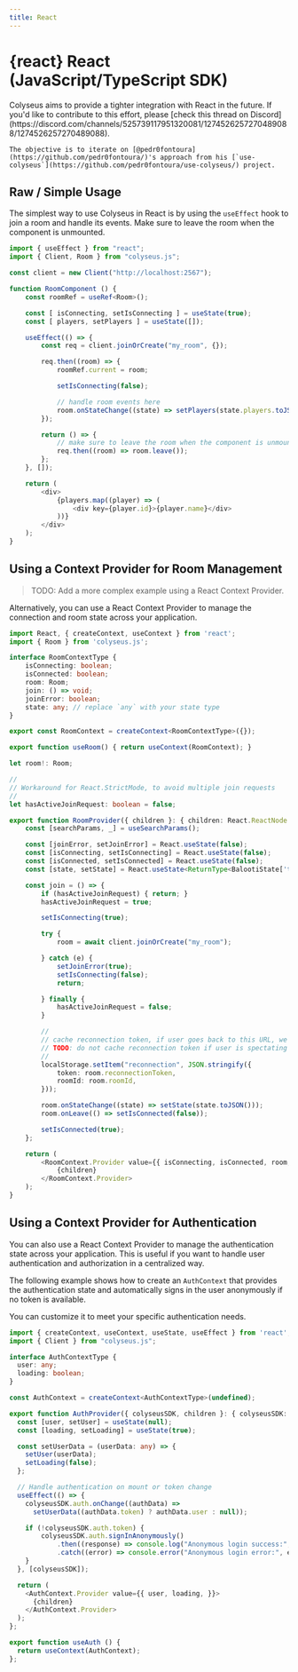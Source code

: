 ```yaml
---
title: React
---
```


# {react} React (JavaScript/TypeScript SDK)

<Callout type="warning">
    Colyseus aims to provide a tighter integration with React in the future. If you'd like to contribute to this effort, please [check this thread on Discord](https://discord.com/channels/525739117951320081/1274526257270489088/1274526257270489088).

    The objective is to iterate on [@pedr0fontoura](https://github.com/pedr0fontoura/)'s approach from his [`use-colyseus`](https://github.com/pedr0fontoura/use-colyseus/) project.
</Callout>

## Raw / Simple Usage

The simplest way to use Colyseus in React is by using the `useEffect` hook to join a room and handle its events. Make sure to leave the room when the component is unmounted.

```typescript filename="RoomComponent.tsx"
import { useEffect } from "react";
import { Client, Room } from "colyseus.js";

const client = new Client("http://localhost:2567");

function RoomComponent () {
	const roomRef = useRef<Room>();

    const [ isConnecting, setIsConnecting ] = useState(true);
    const [ players, setPlayers ] = useState([]);

	useEffect(() => {
		const req = client.joinOrCreate("my_room", {});

		req.then((room) => {
			roomRef.current = room;

			setIsConnecting(false);

            // handle room events here
			room.onStateChange((state) => setPlayers(state.players.toJSON()));
		});

		return () => {
            // make sure to leave the room when the component is unmounted
			req.then((room) => room.leave());
		};
	}, []);

    return (
        <div>
            {players.map((player) => (
                <div key={player.id}>{player.name}</div>
            ))}
        </div>
    );
}
```

## Using a Context Provider for Room Management

> TODO: Add a more complex example using a React Context Provider.

Alternatively, you can use a React Context Provider to manage the connection and room state across your application.

```typescript filename="RoomContext.tsx"
import React, { createContext, useContext } from 'react';
import { Room } from 'colyseus.js';

interface RoomContextType {
    isConnecting: boolean;
    isConnected: boolean;
    room: Room;
    join: () => void;
    joinError: boolean;
    state: any; // replace `any` with your state type
}

export const RoomContext = createContext<RoomContextType>({});

export function useRoom() { return useContext(RoomContext); }

let room!: Room;

//
// Workaround for React.StrictMode, to avoid multiple join requests
//
let hasActiveJoinRequest: boolean = false;

export function RoomProvider({ children }: { children: React.ReactNode }) {
    const [searchParams, _] = useSearchParams();

    const [joinError, setJoinError] = React.useState(false);
    const [isConnecting, setIsConnecting] = React.useState(false);
    const [isConnected, setIsConnected] = React.useState(false);
    const [state, setState] = React.useState<ReturnType<BalootiState['toJSON']>>(undefined)

    const join = () => {
        if (hasActiveJoinRequest) { return; }
        hasActiveJoinRequest = true;

        setIsConnecting(true);

        try {
            room = await client.joinOrCreate("my_room");

        } catch (e) {
            setJoinError(true);
            setIsConnecting(false);
            return;

        } finally {
            hasActiveJoinRequest = false;
        }

        //
        // cache reconnection token, if user goes back to this URL, we can try re-connect to the room.
        // TODO: do not cache reconnection token if user is spectating
        //
        localStorage.setItem("reconnection", JSON.stringify({
            token: room.reconnectionToken,
            roomId: room.roomId,
        }));

        room.onStateChange((state) => setState(state.toJSON()));
        room.onLeave(() => setIsConnected(false));

        setIsConnected(true);
    };

    return (
        <RoomContext.Provider value={{ isConnecting, isConnected, room, join, joinError, state }}>
            {children}
        </RoomContext.Provider>
    );
}
```

## Using a Context Provider for Authentication

You can also use a React Context Provider to manage the authentication state across your application. This is useful if you want to handle user authentication and authorization in a centralized way.

The following example shows how to create an `AuthContext` that provides the authentication state and automatically signs in the user anonymously if no token is available.

You can customize it to meet your specific authentication needs.

```typescript filename="AuthContext.tsx"
import { createContext, useContext, useState, useEffect } from 'react';
import { Client } from "colyseus.js";

interface AuthContextType {
  user: any;
  loading: boolean;
}

const AuthContext = createContext<AuthContextType>(undefined);

export function AuthProvider({ colyseusSDK, children }: { colyseusSDK: Client, children: React.ReactNode }) {
  const [user, setUser] = useState(null);
  const [loading, setLoading] = useState(true);

  const setUserData = (userData: any) => {
    setUser(userData);
    setLoading(false);
  };

  // Handle authentication on mount or token change
  useEffect(() => {
    colyseusSDK.auth.onChange((authData) =>
      setUserData((authData.token) ? authData.user : null));

    if (!colyseusSDK.auth.token) {
        colyseusSDK.auth.signInAnonymously()
            .then((response) => console.log("Anonymous login success:", response))
            .catch((error) => console.error("Anonymous login error:", error));
    }
  }, [colyseusSDK]);

  return (
    <AuthContext.Provider value={{ user, loading, }}>
      {children}
    </AuthContext.Provider>
  );
};

export function useAuth () {
  return useContext(AuthContext);
};
```

